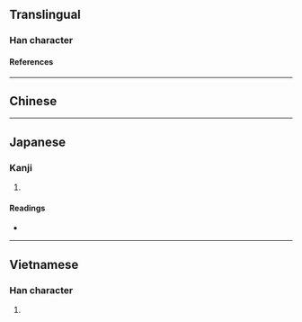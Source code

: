 {{also|瓷}}
{{character info}}
==Translingual==

===Han character===
{{Han char|rn=98|rad=瓦|as=09|sn=14|four=80717|canj=TVIN|ids=⿱兹瓦(GTK),⿱茲瓦(J)}}

====References====
{{Han ref|kx=0751.111|dkj=21574|hdz=21429.030|uh=7506}}

----

==Chinese==
{{zh-see|瓷|v}}

----

==Japanese==

===Kanji===
{{ja-kanji|grade=|rs=瓦09}}

# {{rfdef|ja|sort=瓦09}}

====Readings====
* {{ja-readings|on=[[し]] (shi), [[じ]] (ji)|kun=[[かめ]] (kame)|nanori=}}

----

==Vietnamese==

===Han character===
{{vi-readings|reading=từ|rs=瓦09}}

# {{rfdef|vi|sort=瓦09}}